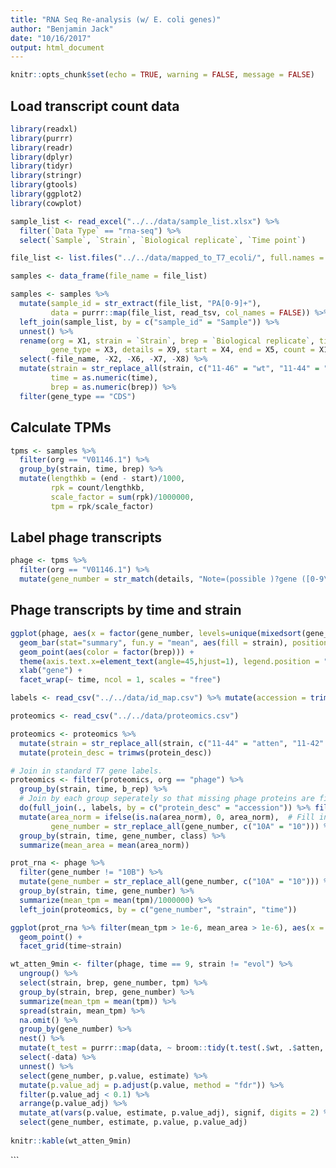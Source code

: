 ```yaml
---
title: "RNA Seq Re-analysis (w/ E. coli genes)"
author: "Benjamin Jack"
date: "10/16/2017"
output: html_document
---
```


```r
knitr::opts_chunk$set(echo = TRUE, warning = FALSE, message = FALSE)
```

## Load transcript count data

```r
library(readxl)
library(purrr)
library(readr)
library(dplyr)
library(tidyr)
library(stringr)
library(gtools)
library(ggplot2)
library(cowplot)

sample_list <- read_excel("../../data/sample_list.xlsx") %>% 
  filter(`Data Type` == "rna-seq") %>%
  select(`Sample`, `Strain`, `Biological replicate`, `Time point`)

file_list <- list.files("../../data/mapped_to_T7_ecoli/", full.names = TRUE)

samples <- data_frame(file_name = file_list)

samples <- samples %>%
  mutate(sample_id = str_extract(file_list, "PA[0-9]+"),
         data = purrr::map(file_list, read_tsv, col_names = FALSE)) %>%
  left_join(sample_list, by = c("sample_id" = "Sample")) %>%
  unnest() %>%
  rename(org = X1, strain = `Strain`, brep = `Biological replicate`, time = `Time point`, 
         gene_type = X3, details = X9, start = X4, end = X5, count = X10) %>%
  select(-file_name, -X2, -X6, -X7, -X8) %>%
  mutate(strain = str_replace_all(strain, c("11-46" = "wt", "11-44" = "atten", "11-42" = "evol")),
         time = as.numeric(time),
         brep = as.numeric(brep)) %>%
  filter(gene_type == "CDS")
```

## Calculate TPMs

```r
tpms <- samples %>%
  filter(org == "V01146.1") %>%
  group_by(strain, time, brep) %>%
  mutate(lengthkb = (end - start)/1000,
         rpk = count/lengthkb,
         scale_factor = sum(rpk)/1000000,
         tpm = rpk/scale_factor)
```

## Label phage transcripts

```r
phage <- tpms %>%
  filter(org == "V01146.1") %>%
  mutate(gene_number = str_match(details, "Note=(possible )?gene ([0-9\\.\\-AB]*)")[,3])
```

## Phage transcripts by time and strain

```r
ggplot(phage, aes(x = factor(gene_number, levels=unique(mixedsort(gene_number))), y = tpm)) + 
  geom_bar(stat="summary", fun.y = "mean", aes(fill = strain), position = "dodge") +
  geom_point(aes(color = factor(brep))) +
  theme(axis.text.x=element_text(angle=45,hjust=1), legend.position = "top") +
  xlab("gene") +
  facet_wrap(~ time, ncol = 1, scales = "free")
```

```r

labels <- read_csv("../../data/id_map.csv") %>% mutate(accession = trimws(accession))

proteomics <- read_csv("../../data/proteomics.csv")

proteomics <- proteomics %>%
  mutate(strain = str_replace_all(strain, c("11-44" = "atten", "11-42" = "evol", "11-46" = "wt"))) %>%
  mutate(protein_desc = trimws(protein_desc))

# Join in standard T7 gene labels.
proteomics <- filter(proteomics, org == "phage") %>% 
  group_by(strain, time, b_rep) %>%
  # Join by each group seperately so that missing phage proteins are filled in with NAs
  do(full_join(., labels, by = c("protein_desc" = "accession")) %>% fill(strain, time, b_rep)) %>%
  mutate(area_norm = ifelse(is.na(area_norm), 0, area_norm),  # Fill in missing proteins (NAs) with 0
         gene_number = str_replace_all(gene_number, c("10A" = "10"))) %>%
  group_by(strain, time, gene_number, class) %>%
  summarize(mean_area = mean(area_norm))

prot_rna <- phage %>%
  filter(gene_number != "10B") %>%
  mutate(gene_number = str_replace_all(gene_number, c("10A" = "10"))) %>%
  group_by(strain, time, gene_number) %>%
  summarize(mean_tpm = mean(tpm)/1000000) %>%
  left_join(proteomics, by = c("gene_number", "strain", "time"))

```

```r

ggplot(prot_rna %>% filter(mean_tpm > 1e-6, mean_area > 1e-6), aes(x = log2(mean_tpm), y = log2(mean_area), color=factor(class))) + 
  geom_point() + 
  facet_grid(time~strain)

```

```r

wt_atten_9min <- filter(phage, time == 9, strain != "evol") %>%
  ungroup() %>%
  select(strain, brep, gene_number, tpm) %>%
  group_by(strain, brep, gene_number) %>%
  summarize(mean_tpm = mean(tpm)) %>%
  spread(strain, mean_tpm) %>%
  na.omit() %>%
  group_by(gene_number) %>%
  nest() %>%
  mutate(t_test = purrr::map(data, ~ broom::tidy(t.test(.$wt, .$atten, data = ., paired = T)))) %>%
  select(-data) %>%
  unnest() %>%
  select(gene_number, p.value, estimate) %>%
  mutate(p.value_adj = p.adjust(p.value, method = "fdr")) %>%
  filter(p.value_adj < 0.1) %>%
  arrange(p.value_adj) %>%
  mutate_at(vars(p.value, estimate, p.value_adj), signif, digits = 2) %>%
  select(gene_number, estimate, p.value, p.value_adj)
  
knitr::kable(wt_atten_9min)

```

```